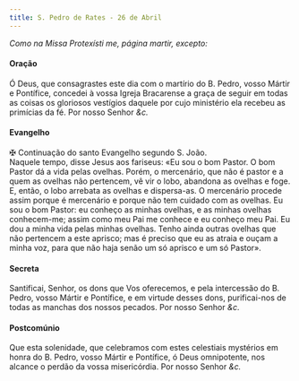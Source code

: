 ```yaml
---
title: S. Pedro de Rates - 26 de Abril
---
```


<em>Como na Missa Protexísti me, página martir, excepto:</em>

<h4 class="text-center">Oração</h4>
<div class="container-fluid">
  <div class="row">
    <div class="col-6 dropcaps text-justify"></div>
    <div class="col-6 dropcaps text-justify">
      Ó Deus, que consagrastes este dia com o martírio do B. Pedro, vosso Mártir
      e Pontífice, concedei à vossa Igreja Bracarense a graça de seguir em todas
      as coisas os gloriosos vestígios daquele por cujo ministério ela recebeu
      as primícias da fé. Por nosso Senhor <em>&c.</em>
    </div>
</div>

<h4 class="text-center">Evangelho</h4>
<div class="container-fluid">
  <div class="row">
    <div class="col-6 text-justify"></div>
    <div class="col-6 text-justify">
      <span class="text-danger">&#10016;</span> Continuação do santo Evangelho
      segundo S. João.
    </div>
    <div class="col-6 dropcaps text-justify"></div>
    <div class="col-6 dropcaps text-justify">
      Naquele tempo, disse Jesus aos fariseus: «Eu sou o bom Pastor. O bom
      Pastor dá a vida pelas ovelhas. Porém, o mercenário, que não é pastor e a
      quem as ovelhas não pertencem, vê vir o lobo, abandona as ovelhas e foge.
      E, então, o lobo arrebata as ovelhas e dispersa-as. O mercenário procede
      assim porque é mercenário e porque não tem cuidado com as ovelhas. Eu sou
      o bom Pastor: eu conheço as minhas ovelhas, e as minhas ovelhas
      conhecem-me; assim como meu Pai me conhece e eu conheço meu Pai. Eu dou a
      minha vida pelas minhas ovelhas. Tenho ainda outras ovelhas que não
      pertencem a este aprisco; mas é preciso que eu as atraia e ouçam a minha
      voz, para que não haja senão um só aprisco e um só Pastor».
    </div>
</div>

<h4 class="text-center">Secreta</h4>
<div class="container-fluid">
  <div class="row">
    <div class="col-6 dropcaps text-justify"></div>
    <div class="col-6 dropcaps text-justify">
      Santificai, Senhor, os dons que Vos oferecemos, e pela intercessão do B.
      Pedro, vosso Mártir e Pontífice, e em virtude desses dons, purificai-nos
      de todas as manchas dos nossos pecados. Por nosso Senhor <em>&c.</em>
    </div>
</div>

<h4 class="text-center">Postcomúnio</h4>
<div class="container-fluid">
  <div class="row">
    <div class="col-6 dropcaps text-justify"></div>
    <div class="col-6 dropcaps text-justify">
      Que esta solenidade, que celebramos com estes celestiais mystérios em
      honra do B. Pedro, vosso Mártir e Pontífice, ó Deus omnipotente, nos
      alcance o perdão da vossa misericórdia. Por nosso Senhor <em>&c.</em>
    </div>
</div>
